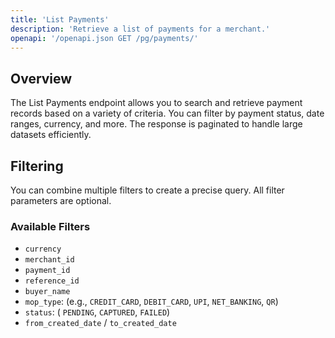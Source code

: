 ```yaml
---
title: 'List Payments'
description: 'Retrieve a list of payments for a merchant.'
openapi: '/openapi.json GET /pg/payments/'
---
```


## Overview
The List Payments endpoint allows you to search and retrieve payment records based on a variety of criteria. You can filter by payment status, date ranges, currency, and more. The response is paginated to handle large datasets efficiently.

## Filtering
You can combine multiple filters to create a precise query. All filter parameters are optional.

### Available Filters
- `currency`
- `merchant_id`
- `payment_id`
- `reference_id`
- `buyer_name`
- `mop_type`: (e.g., `CREDIT_CARD`, `DEBIT_CARD`, `UPI`, `NET_BANKING`, `QR`)
- `status`: ( `PENDING`, `CAPTURED`, `FAILED`)
- `from_created_date` / `to_created_date`